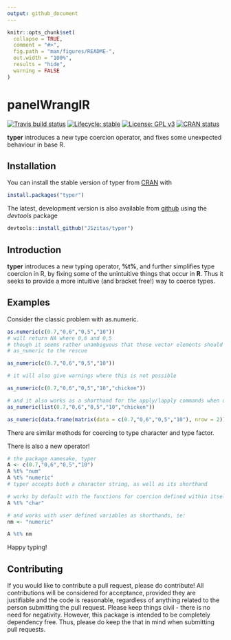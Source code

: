```yaml
---
output: github_document
---
```


<!-- README.md is generated from README.Rmd. Please edit that file -->

```r
knitr::opts_chunk$set(
  collapse = TRUE,
  comment = "#>",
  fig.path = "man/figures/README-",
  out.width = "100%",
  results = "hide",
  warning = FALSE
)
```
# panelWranglR

<!-- badges: start -->
[![Travis build status](https://travis-ci.org/JSzitas/typer.svg?branch=master)](https://travis-ci.org/JSzitas/typer)
[![Lifecycle: stable](https://img.shields.io/badge/lifecycle-stable-green.svg)](https://www.tidyverse.org/lifecycle/#stable)
[![License: GPL v3](https://img.shields.io/badge/License-GPLv3-blue.svg)](https://www.gnu.org/licenses/gpl-3.0)
[![CRAN status](https://www.r-pkg.org/badges/version/typer)](https://CRAN.R-project.org/package=typer)

<!-- badges: end -->


**typer** introduces a new type coercion operator, and fixes some unexpected behaviour in base R. 

## Installation

You can install the stable version of typer from [CRAN](https://CRAN.R-project.org) with 
``` r
install.packages("typer")
```
The latest, development version is also available from [github](https://github.com/JSzitas/typer) using the *devtools* package

``` r
devtools::install_github("JSzitas/typer")
```

## Introduction

**typer** introduces a new typing operator, **%t%**, and further simplifies type coercion in R, by fixing some of the unintuitive things that occur in **R**. Thus it seeks to provide a more intuitive (and bracket free!) way to coerce types. 

## Examples 
Consider the classic problem with as.numeric. 
````r
as.numeric(c(0.7,"0,6","0,5","10"))
# will return NA where 0,6 and 0,5
# though it seems rather unambiguous that those vector elements should be coerced to type numeric
# as_numeric to the rescue

as_numeric(c(0.7,"0,6","0,5","10"))

# it will also give warnings where this is not possible

as_numeric(c(0.7,"0,6","0,5","10","chicken"))

# and it also works as a shorthand for the apply/lapply commands when used with matrices / data.frames / data.tables / lists
as_numeric(list(0.7,"0,6","0,5","10","chicken"))

as_numeric(data.frame(matrix(data = c(0.7,"0,6","0,5","10"), nrow = 2)))

````
There are similar methods for coercing to type character and type factor. 

There is also a new operator! 
````r
# the package namesake, typer
A <- c(0.7,"0,6","0,5","10")
A %t% "num"
A %t% "numeric"
# typer accepts both a character string, as well as its shorthand

# works by default with the functions for coercion defined within itself (where possible)
A %t% "char"

# and works with user defined variables as shorthands, ie: 
nm <- "numeric"

A %t% nm

````
Happy typing! 

## Contributing

If you would like to contribute a pull request, please do contribute! All contributions will be considered for acceptance, provided they are justifiable and the code is reasonable, regardless of anything related to the person submitting the pull request. Please keep things civil - there is no need for negativity. However, this package is intended to be completely dependency free. Thus, please do keep the that in mind when submitting pull requests. 
